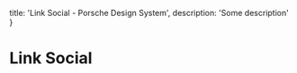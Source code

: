 
  title: 'Link Social - Porsche Design System',
  description: 'Some description'
}

# Link Social <ComponentStatus tagName="p-link-social"></ComponentStatus>

<TableOfContents headings={[]} />

<Configurator tagName="p-link-social" story={linkSocialStory} />


